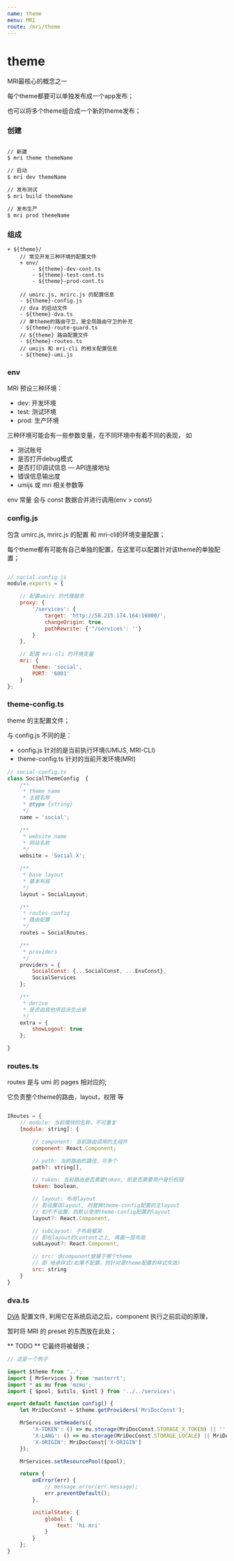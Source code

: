 ```yaml
---
name: theme
menu: MRI
route: /mri/theme
---
```


# theme

MRI最核心的概念之一

每个theme都要可以单独发布成一个app发布；

也可以将多个theme组合成一个新的theme发布；

### 创建

``` bash

// 新建
$ mri theme themeName

// 启动
$ mri dev themeName

// 发布测试
$ mri build themeName

// 发布生产
$ mri prod themeName

```
### 组成

```
+ ${theme}/
    // 常见开发三种环境的配置文件
    + env/
        - ${theme}-dev-cont.ts
        - ${theme}-test-cont.ts
        - ${theme}-prod-cont.ts

    // umirc.js, mrirc.js 的配置信息
    - ${theme}-config.js
    // dva 的启动文件
    - ${theme}-dva.ts
    // 单theme的路由守卫，是全局路由守卫的补充
    - ${theme}-route-guard.ts
    // ${theme} 路由配置文件
    - ${theme}-routes.ts
    // umijs 和 mri-cli 的相关配置信息
    - ${theme}-umi.js
```

### env

MRI 预设三种环境：

- dev: 开发环境
- test: 测试环境
- prod: 生产环境

三种环境可能会有一些参数变量，在不同环境中有着不同的表现， 如

- 测试账号
- 是否打开debug模式
- 是否打印调试信息
— API连接地址
- 错误信息输出度
- umijs 或 mri 相关参数等

env 常量 会与 const 数据合并进行调用(env > const)

### config.js

包含 umirc.js, mrirc.js 的配置 和 mri-cli的环境变量配置；

每个theme都有可能有自己单独的配置，在这里可以配置针对该theme的单独配置；

```js

// social.config.js
module.exports = {

    // 配置umirc 的代理服务
    proxy: {
        '/services': {
            target: 'http://58.215.174.164:16800/',
            changeOrigin: true,
            pathRewrite: {'^/services': ''}
        }
    },

    // 配置 mri-cli 的环境变量
    mri: {
        theme: 'social',
        PORT: '6001'
    }
};

```

### theme-config.ts

theme 的主配置文件；

与 config.js 不同的是：

- config.js 针对的是当前执行环境(UMIJS, MRI-CLI)
- theme-config.ts 针对的当前开发环境(MRI)

```js
// social-config.ts
class SocialThemeConfig  {
    /**
     * theme name
     * 主题名称
     * @type {string}
     */
    name = 'social';

    /**
     * website name
     * 网站名称
     */
    website = 'Social X';

    /**
     * base layout
     * 基本布局
     */
    layout = SocialLayout;

    /**
     * routes config
     * 路由配置
     */
    routes = SocialRoutes;

    /**
     * providers
     */
    providers = {
        SocialConst: {...SocialConst, ...EnvConst},
        SocialServices
    };

    /**
     * derive
     * 是否由其他项目派生出来
     */
    extra = {
        showLogout: true
    };

}

```

### routes.ts

routes 是与 umi 的 pages 相对应的;

它负责整个theme的路由，layout，权限 等

```js

IRoutes = {
    // module: 当前模块的名称，不可重复
    [module: string]: {

        // component: 当前路由调用的主组件
        component: React.Component;

        // path: 当前路由的路径，可多个
        path?: string[],

        // token: 当前路由是否需要token, 即是否需要用户身份权限
        token: boolean,

        // layout: 布局layout
        // 若设置该layout, 则替换theme-config配置的主layout
        // 如不不设置，则默认使用theme-config配置的layout
        layout?: React.Component,

        // subLayout: 子布局框架
        // 即在layout的content之上, 再画一层布局
        subLayout?: React.Component,

        // src: 该component曾属于哪个theme
        // 即 继承样式(如果不配置，则针对源theme配置的样式失效)
        src: string
    }
}


```

### dva.ts

[DVA](https://github.com/dvajs/dva) 配置文件, 利用它在系统启动之后，component 执行之前启动的原理，

暂时将 MRI 的 preset 的东西放在此处；

** TODO ** 它最终将被替换；

``` js
// 这是一个例子

import $theme from '..';
import { MrServices } from 'masterrt';
import * as mu from 'mzmu';
import { $pool, $utils, $intl } from '../../services';

export default function config() {
    let MriDocConst = $theme.getProviders('MriDocConst');

    MrServices.setHeaders({
        'X-TOKEN': () => mu.storage(MriDocConst.STORAGE_X_TOKEN) || '',
        'X-LANG': () => mu.storage(MriDocConst.STORAGE_LOCALE) || MriDocConst.LOCALE,
        'X-ORIGIN': MriDocConst['X-ORIGIN']
    });

    MrServices.setResourcePool($pool);

    return {
        onError(err) {
            // message.error(err.message);
            err.preventDefault();
        },

        initialState: {
            global: {
                text: 'hi mri'
            }
        }
    };
}
```
